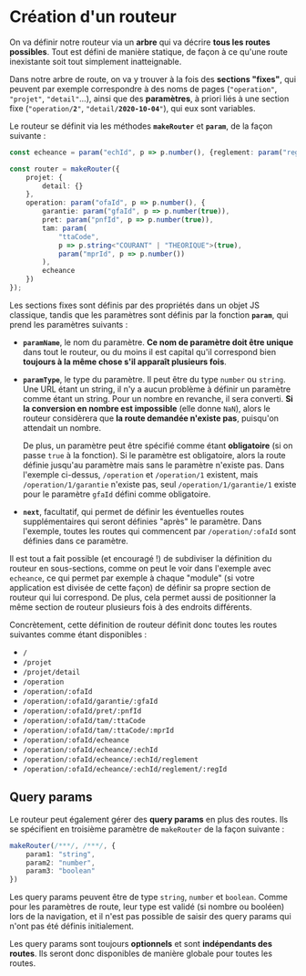 
<Meta title="Routage/Création d'un routeur" />

# Création d'un routeur

On va définir notre routeur via un **arbre** qui va décrire **tous les routes possibles**. Tout est défini de manière statique, de façon à ce qu'une route inexistante soit tout simplement inatteignable.

Dans notre arbre de route, on va y trouver à la fois des **sections "fixes"**, qui peuvent par exemple correspondre à des noms de pages (`"operation"`, `"projet"`, `"detail"`...), ainsi que des **paramètres**, à priori liés à une section fixe (`"operation/`**`2`**`"`, `"detail/`**`2020-10-04`**`"`), qui eux sont variables.

Le routeur se définit via les méthodes **`makeRouter`** et **`param`**, de la façon suivante :

```ts
const echeance = param("echId", p => p.number(), {reglement: param("regId", p => p.number())});

const router = makeRouter({
    projet: {
        detail: {}
    },
    operation: param("ofaId", p => p.number(), {
        garantie: param("gfaId", p => p.number(true)),
        pret: param("pnfId", p => p.number(true)),
        tam: param(
            "ttaCode",
            p => p.string<"COURANT" | "THEORIQUE">(true),
            param("mprId", p => p.number())
        ),
        echeance
    })
});
```

Les sections fixes sont définis par des propriétés dans un objet JS classique, tandis que les paramètres sont définis par la fonction **`param`**, qui prend les paramètres suivants :

-   **`paramName`**, le nom du paramètre. **Ce nom de paramètre doit être unique** dans tout le routeur, ou du moins il est capital qu'il correspond bien **toujours à la même chose s'il apparaît plusieurs fois**.
-   **`paramType`**, le type du paramètre. Il peut être du type `number` ou `string`. Une URL étant un string, il n'y a aucun problème à définir un paramètre comme étant un string. Pour un nombre en revanche, il sera converti. **Si la conversion en nombre est impossible** (elle donne `NaN`), alors le routeur considèrera que **la route demandée n'existe pas**, puisqu'on attendait un nombre.

    De plus, un paramètre peut être spécifié comme étant **obligatoire** (si on passe `true` à la fonction). Si le paramètre est obligatoire, alors la route définie jusqu'au paramètre mais sans le paramètre n'existe pas. Dans l'exemple ci-dessus, `/operation` et `/operation/1` existent, mais `/operation/1/garantie` n'existe pas, seul `/operation/1/garantie/1` existe pour le paramètre `gfaId` défini comme obligatoire.

-   **`next`**, facultatif, qui permet de définir les éventuelles routes supplémentaires qui seront définies "après" le paramètre. Dans l'exemple, toutes les routes qui commencent par `/operation/:ofaId` sont définies dans ce paramètre.

Il est tout a fait possible (et encouragé !) de subdiviser la définition du routeur en sous-sections, comme on peut le voir dans l'exemple avec `echeance`, ce qui permet par exemple à chaque "module" (si votre application est divisée de cette façon) de définir sa propre section de routeur qui lui correspond. De plus, cela permet aussi de positionner la même section de routeur plusieurs fois à des endroits différents.

Concrètement, cette définition de routeur définit donc toutes les routes suivantes comme étant disponibles :

-   `/`
-   `/projet`
-   `/projet/detail`
-   `/operation`
-   `/operation/:ofaId`
-   `/operation/:ofaId/garantie/:gfaId`
-   `/operation/:ofaId/pret/:pnfId`
-   `/operation/:ofaId/tam/:ttaCode`
-   `/operation/:ofaId/tam/:ttaCode/:mprId`
-   `/operation/:ofaId/echeance`
-   `/operation/:ofaId/echeance/:echId`
-   `/operation/:ofaId/echeance/:echId/reglement`
-   `/operation/:ofaId/echeance/:echId/reglement/:regId`

## Query params

Le routeur peut également gérer des **query params** en plus des routes. Ils se spécifient en troisième paramètre de `makeRouter` de la façon suivante :

```ts
makeRouter(/***/, /***/, {
    param1: "string",
    param2: "number",
    param3: "boolean"
})
```

Les query params peuvent être de type `string`, `number` et `boolean`. Comme pour les paramètres de route, leur type est validé (si nombre ou booléen) lors de la navigation, et il n'est pas possible de saisir des query params qui n'ont pas été définis initialement.

Les query params sont toujours **optionnels** et sont **indépendants des routes**. Ils seront donc disponibles de manière globale pour toutes les routes.
